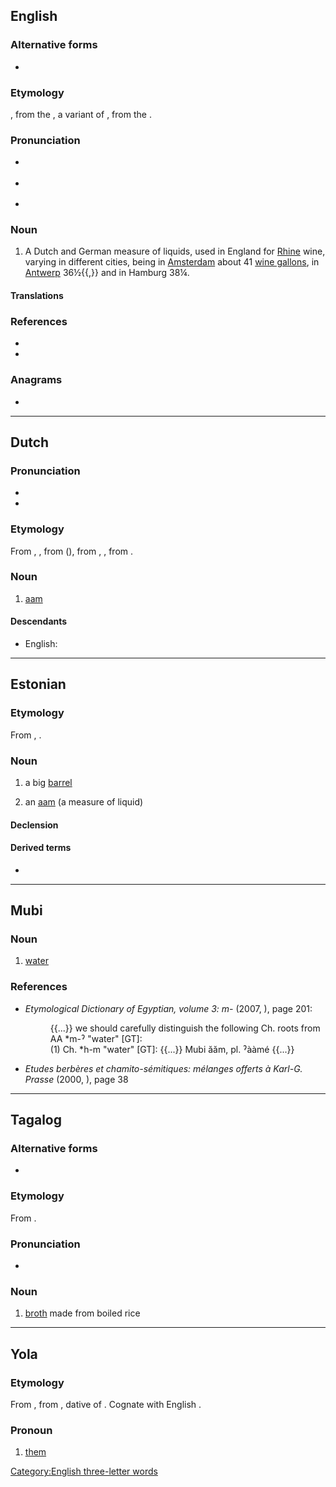 {{also|Aam|AAM|aàm|aa’m|a'am|åm}}
==English==

===Alternative forms===
* {{alter|en|aum|awm}}

===Etymology===
{{borrowing|en|nl|aam}}, from the {{etyl|la|en}} {{m|la|ama}}, a variant of {{m|la|hama}}, from the {{etyl|grc|en}} {{m|grc|ἄμη||bucket}}.

===Pronunciation===
* {{a|RP}} {{IPA|/ɑːm/|/ɔːm/|lang=en}}
* {{a|US}} {{IPA|/ɑm/|/ɔm/|lang=en}}
* {{rhymes|ɑːm|ɔːm|lang=en}}

===Noun===
{{en-noun}}

# {{lb|en|historical}} A Dutch and German measure of liquids, used in England for [[Rhine]] wine, varying in different cities, being in [[Amsterdam]] about 41 [[wine gallon]]s, in [[Antwerp]] 36½{{,}} and in Hamburg 38¼. {{defdate|first attested around 1350 to 1470}}

====Translations====
{{trans-top|Dutch and German measure of liquids}}
{{trans-mid}}
{{trans-bottom}}

===References===
* {{R:SOED5|page=1}}
* {{R:Webster 1913}}

===Anagrams===
* {{anagrams|en|AMA|Ama|ama|maa}}

[[Category:English three-letter words]]

----

==Dutch==

===Pronunciation===
* {{IPA|lang=nl|/aːm/}}
* {{audio|Nl-aam.ogg|Audio|lang=nl}}

===Etymology===
From {{inh|nl|dum|ame}}, {{m|dum|aem}}, from {{der|nl|LL.|ama}} ({{cog|la|hama}}), from {{der|nl|grc|ἄμη||bucket}}, {{m|grc|ἀμάω||to gather, harvest}}, from {{cog|ine-pro|*sem-||together}}.

===Noun===
{{nl-noun|n|-en|-}}

# [[#English|aam]]

====Descendants====
* English: {{l|en|aam}}

----

==Estonian==

===Etymology===
From {{etyl|gml|et}} {{m|gml|am}}, {{m|gml|ame}}.

===Noun===
{{et-noun|aami|aami}}

# a big [[barrel]]
# {{lb|et|historical}} an [[aam]] (a measure of liquid)

====Declension====
{{et-decl-riik|aam|aam|i}}

====Derived terms====
* {{l|et|aamissepp}}

----

==Mubi==

===Noun===
{{head|mub|noun|head=ăăm|plural|[[aame|ˀààmé]]}}

# [[water]]

===References===
* ''Etymological Dictionary of Egyptian, volume 3: m-'' (2007, {{ISBN|9789004164123}}), page 201:
*: {{...}} we should carefully distinguish the following Ch. roots from AA *m-ˀ "water" [GT]:
*: (1) Ch. *h-m "water" [GT]: {{...}} Mubi ăăm, pl. ˀààmé {{...}}
* ''Etudes berbères et chamito-sémitiques: mélanges offerts à Karl-G. Prasse'' (2000, {{ISBN|9042908262}}), page 38

----

==Tagalog==

===Alternative forms===
* {{l|tl|am}}

===Etymology===
From {{etyl|zh|tl}}.

===Pronunciation===
* {{IPA|/ʔa.ˈam/|lang=tl}}

===Noun===
{{tl-noun|head=aám}}

# [[broth]] made from boiled rice
#: {{ux|tl|Bigyan mo ng '''aam''' ang bata.|translation=Give the child some rice broth.}}

----

==Yola==

===Etymology===
From {{inh|yol|enm|hem}}, from {{inh|yol|ang|heom||them}}, dative of {{m|ang|hie}}. Cognate with English {{m|en|'em}}.

===Pronoun===
{{head|yol|pronoun}}

# [[them]]